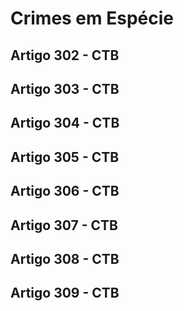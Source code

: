 
::: progress
::: {.progress-bar style="width: 100%;"}
:::
:::

  ```{=html}
<style>
  body{text-align: justify}
</style>
  ```



# Crimes em Espécie
## **Artigo 302 - CTB**


## **Artigo 303 - CTB**


## **Artigo 304 - CTB**


## **Artigo 305 - CTB**


## **Artigo 306 - CTB**


## **Artigo 307 - CTB**

## **Artigo 308 - CTB**


## **Artigo 309 - CTB**
